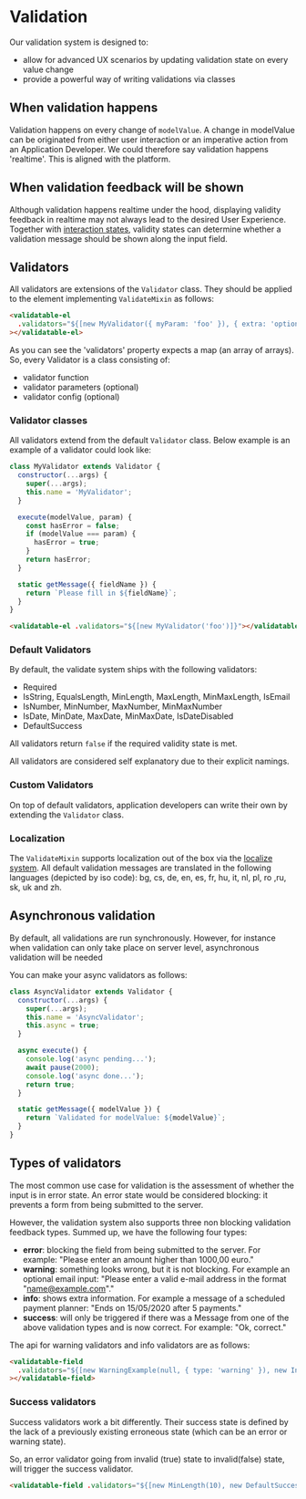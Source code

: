
<Meta title="Forms/System/Validate System" />

# Validation

Our validation system is designed to:

- allow for advanced UX scenarios by updating validation state on every value change
- provide a powerful way of writing validations via classes

## When validation happens

Validation happens on every change of `modelValue`. A change in modelValue can be originated from
either user interaction or an imperative action from an Application Developer.
We could therefore say validation happens 'realtime'. This is aligned with the platform.

## When validation feedback will be shown

Although validation happens realtime under the hood, displaying validity feedback in realtime may
not always lead to the desired User Experience.
Together with [interaction states](?path=/docs/form-system-interaction-states--interaction-states),
validity states can determine whether a validation message should be shown along the input field.

## Validators

All validators are extensions of the `Validator` class. They should be applied to the element implementing
`ValidateMixin` as follows:

```html
<validatable-el
  .validators="${[new MyValidator({ myParam: 'foo' }), { extra: 'options' } ]]}"
></validatable-el>
```

As you can see the 'validators' property expects a map (an array of arrays).
So, every Validator is a class consisting of:

- validator function
- validator parameters (optional)
- validator config (optional)

### Validator classes

All validators extend from the default `Validator` class. Below example is an example of a validator could look like:

```js
class MyValidator extends Validator {
  constructor(...args) {
    super(...args);
    this.name = 'MyValidator';
  }

  execute(modelValue, param) {
    const hasError = false;
    if (modelValue === param) {
      hasError = true;
    }
    return hasError;
  }

  static getMessage({ fieldName }) {
    return `Please fill in ${fieldName}`;
  }
}
```

```html
<validatable-el .validators="${[new MyValidator('foo')]}"></validatable-el>
```

### Default Validators

By default, the validate system ships with the following validators:

- Required
- IsString, EqualsLength, MinLength, MaxLength, MinMaxLength, IsEmail
- IsNumber, MinNumber, MaxNumber, MinMaxNumber
- IsDate, MinDate, MaxDate, MinMaxDate, IsDateDisabled
- DefaultSuccess

All validators return `false` if the required validity state is met.

All validators are considered self explanatory due to their explicit namings.

### Custom Validators

On top of default validators, application developers can write their own by extending the `Validator` class.

### Localization

The `ValidateMixin` supports localization out of the box via the [localize system](../../localize/).
All default validation messages are translated in the following languages (depicted by iso code):
bg, cs, de, en, es, fr, hu, it, nl, pl, ro ,ru, sk, uk and zh.

## Asynchronous validation

By default, all validations are run synchronously. However, for instance when validation can only take place on server level, asynchronous validation will be needed

You can make your async validators as follows:

```js
class AsyncValidator extends Validator {
  constructor(...args) {
    super(...args);
    this.name = 'AsyncValidator';
    this.async = true;
  }

  async execute() {
    console.log('async pending...');
    await pause(2000);
    console.log('async done...');
    return true;
  }

  static getMessage({ modelValue }) {
    return `Validated for modelValue: ${modelValue}`;
  }
}
```

## Types of validators

The most common use case for validation is the assessment of whether the input is in error state.
An error state would be considered blocking: it prevents a form from being submitted to the server.

However, the validation system also supports three non blocking validation feedback types. Summed
up, we have the following four types:

- **error**: blocking the field from being submitted to the server. For example:
  "Please enter an amount higher than 1000,00 euro."
- **warning**: something looks wrong, but it is not blocking. For example an optional email input:
  "Please enter a valid e-mail address in the format "name@example.com"."
- **info**: shows extra information. For example a message of a scheduled payment planner:
  "Ends on 15/05/2020 after 5 payments."
- **success**: will only be triggered if there was a Message from one of the above validation types
  and is now correct. For example: "Ok, correct."

The api for warning validators and info validators are as follows:

```html
<validatable-field
  .validators="${[new WarningExample(null, { type: 'warning' }), new InfoExample(null, { type: 'info' })]}"
></validatable-field>
```

### Success validators

Success validators work a bit differently. Their success state is defined by the lack of a previously existing erroneous state (which can be an error or warning state).

So, an error validator going from invalid (true) state to invalid(false) state, will trigger the success validator.

```html
<validatable-field .validators="${[new MinLength(10), new DefaultSuccess()]}"></validatable-field>
```

<!-- TODO (nice to have)

#### Random Ok

If we take a look at the translations file belonging to `Validators`:

```js
...
  success: {
    defaultOk: 'Okay',
    randomOk: 'success.defaultOk,success.correct,success.succeeded,success.ok,success.thisIsRight,success.changed,success.okCorrect',
    correct: 'Correct',
    succeeded: 'Succeeded',
    ok: 'Ok!',
    thisIsRight: 'This is right.',
    changed: 'Changed!',
    okCorrect: 'Ok, correct.',
  },
...
```

You an see that the translation message of `randomOk` references the other success translation keys. Every time the randomOkValidator is triggered, one of those messages will be randomly displayed.

## Retrieving validity states imperatively

## Difference between errorState, error, errorShow etc

## Styling hooks

## Events

-->
